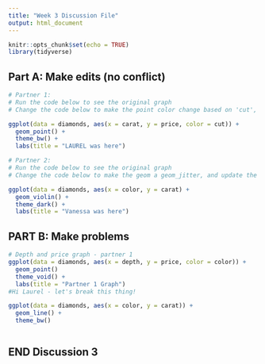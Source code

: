 ```yaml
---
title: "Week 3 Discussion File"
output: html_document
---
```


```r
knitr::opts_chunk$set(echo = TRUE)
library(tidyverse)
```

## Part A: Make edits (no conflict)

```r
# Partner 1: 
# Run the code below to see the original graph
# Change the code below to make the point color change based on 'cut', and update the theme to theme_bw(). Update the title to include your first name. 

ggplot(data = diamonds, aes(x = carat, y = price, color = cut)) +
  geom_point() +
  theme_bw() +
  labs(title = "LAUREL was here")
```

```r
# Partner 2: 
# Run the code below to see the original graph
# Change the code below to make the geom a geom_jitter, and update the theme to theme_light. Update the title to include your first name. 

ggplot(data = diamonds, aes(x = color, y = carat) +
  geom_violin() +
  theme_dark() +
  labs(title = "Vanessa was here")
```

## PART B: Make problems

```r
# Depth and price graph - partner 1
ggplot(data = diamonds, aes(x = depth, y = price, color = color)) +
  geom_point()
  theme_void() + 
  labs(title = "Partner 1 Graph")
#Hi Laurel - let's break this thing! 

ggplot(data = diamonds, aes(x = color, y = carat)) +
  geom_line() +
  theme_bw()

```

```r

```

## END Discussion 3
